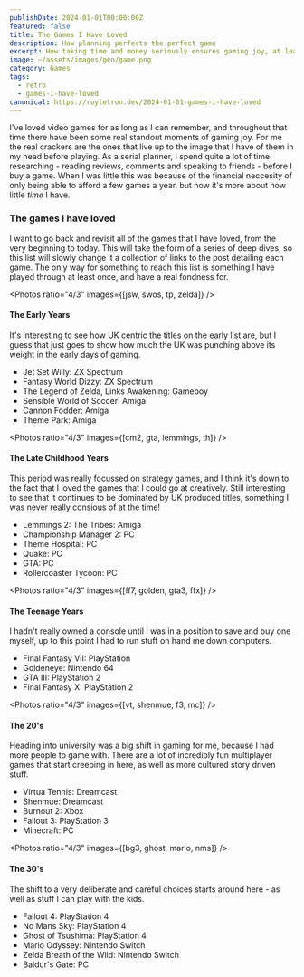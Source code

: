 ```yaml
---
publishDate: 2024-01-01T00:00:00Z
featured: false
title: The Games I Have Loved
description: How planning perfects the perfect game
excerpt: How taking time and money seriously ensures gaming joy, at least most of the time.
image: ~/assets/images/gen/game.png
category: Games
tags:
  - retro
  - games-i-have-loved
canonical: https://royletron.dev/2024-01-01-games-i-have-loved
---
```




I've loved video games for as long as I can remember, and throughout that time there have been some real standout moments of gaming joy. For me the real crackers are the ones that live up to the image that I have of them in my head before playing. As a serial planner, I spend quite a lot of time researching - reading reviews, comments and speaking to friends - before I buy a game. When I was little this was because of the financial neccesity of only being able to afford a few games a year, but now it's more about how little _time_ I have.

### The games I have loved

I want to go back and revisit all of the games that I have loved, from the very beginning to today. This will take the form of a series of deep dives, so this list will slowly change it a collection of links to the post detailing each game. The only way for something to reach this list is something I have played through at least once, and have a real fondness for.


<Photos ratio="4/3" images={[jsw, swos, tp, zelda]} />

#### The Early Years

It's interesting to see how UK centric the titles on the early list are, but I guess that just goes to show how much the UK was punching above its weight in the early days of gaming.

* Jet Set Willy: ZX Spectrum
* Fantasy World Dizzy: ZX Spectrum
* The Legend of Zelda, Links Awakening: Gameboy
* Sensible World of Soccer: Amiga
* Cannon Fodder: Amiga
* Theme Park: Amiga


<Photos ratio="4/3" images={[cm2, gta, lemmings, th]} />

#### The Late Childhood Years

This period was really focussed on strategy games, and I think it's down to the fact that I loved the games that I could go at creatively. Still interesting to see that it continues to be dominated by UK produced titles, something I was never really consious of at the time!

* Lemmings 2: The Tribes: Amiga
* Championship Manager 2: PC
* Theme Hospital: PC
* Quake: PC
* GTA: PC
* Rollercoaster Tycoon: PC


<Photos ratio="4/3" images={[ff7, golden, gta3, ffx]} />

#### The Teenage Years

I hadn't really owned a console until I was in a position to save and buy one myself, up to this point I had to run stuff on hand me down computers.

* Final Fantasy VII: PlayStation
* Goldeneye: Nintendo 64
* GTA III: PlayStation 2
* Final Fantasy X: PlayStation 2


<Photos ratio="4/3" images={[vt, shenmue, f3, mc]} />

#### The 20's

Heading into university was a big shift in gaming for me, because I had more people to game with. There are a lot of incredibly fun multiplayer games that start creeping in here, as well as more cultured story driven stuff.

* Virtua Tennis: Dreamcast
* Shenmue: Dreamcast
* Burnout 2: Xbox
* Fallout 3: PlayStation 3
* Minecraft: PC


<Photos ratio="4/3" images={[bg3, ghost, mario, nms]} />

#### The 30's

The shift to a very deliberate and careful choices starts around here - as well as stuff I can play with the kids.

* Fallout 4: PlayStation 4
* No Mans Sky: PlayStation 4
* Ghost of Tsushima: PlayStation 4
* Mario Odyssey: Nintendo Switch
* Zelda Breath of the Wild: Nintendo Switch
* Baldur's Gate: PC